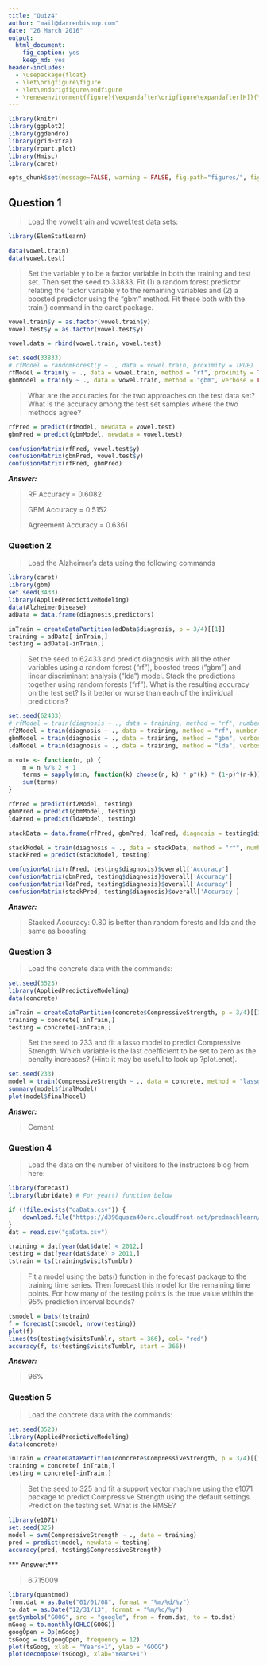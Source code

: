```yaml
---
title: "Quiz4"
author: "mail@darrenbishop.com"
date: "26 March 2016"
output:
  html_document:
    fig_caption: yes
    keep_md: yes
header-includes:
  - \usepackage{float}
  - \let\origfigure\figure
  - \let\endorigfigure\endfigure
  - \renewenvironment{figure}{\expandafter\origfigure\expandafter[H]}{\endorigfigure}
---
```


```r
library(knitr)
library(ggplot2)
library(ggdendro)
library(gridExtra)
library(rpart.plot)
library(Hmisc)
library(caret)

opts_chunk$set(message=FALSE, warning = FALSE, fig.path="figures/", fig.width=10, fig.align = "center")
```

## Question 1

> Load the vowel.train and vowel.test data sets:

```r
library(ElemStatLearn)

data(vowel.train)
data(vowel.test)
```

> Set the variable y to be a factor variable in both the training and test set.
> Then set the seed to 33833.
> Fit (1) a random forest predictor relating the factor variable y to the remaining variables and (2) a boosted predictor using the "gbm" method.
> Fit these both with the train() command in the caret package.

```r
vowel.train$y = as.factor(vowel.train$y)
vowel.test$y = as.factor(vowel.test$y)

vowel.data = rbind(vowel.train, vowel.test)

set.seed(33833)
# rfModel = randomForest(y ~ ., data = vowel.train, proximity = TRUE)
rfModel = train(y ~ ., data = vowel.train, method = "rf", proximity = TRUE)
gbmModel = train(y ~ ., data = vowel.train, method = "gbm", verbose = FALSE)
```

> What are the accuracies for the two approaches on the test data set?
> What is the accuracy among the test set samples where the two methods agree?

```r
rfPred = predict(rfModel, newdata = vowel.test)
gbmPred = predict(gbmModel, newdata = vowel.test)

confusionMatrix(rfPred, vowel.test$y)
confusionMatrix(gbmPred, vowel.test$y)
confusionMatrix(rfPred, gbmPred)
```

***Answer:***

> RF Accuracy = 0.6082
> 
> GBM Accuracy = 0.5152
> 
> Agreement Accuracy = 0.6361

### Question 2

> Load the Alzheimer's data using the following commands

```r
library(caret)
library(gbm)
set.seed(3433)
library(AppliedPredictiveModeling)
data(AlzheimerDisease)
adData = data.frame(diagnosis,predictors)

inTrain = createDataPartition(adData$diagnosis, p = 3/4)[[1]]
training = adData[ inTrain,]
testing = adData[-inTrain,]
```

> Set the seed to 62433 and predict diagnosis with all the other variables using a random forest ("rf"), boosted trees ("gbm") and linear discriminant analysis ("lda") model.
> Stack the predictions together using random forests ("rf").
> What is the resulting accuracy on the test set? Is it better or worse than each of the individual predictions?

```r
set.seed(62433)
# rfModel = train(diagnosis ~ ., data = training, method = "rf", number = 3, proximity = TRUE)
rf2Model = train(diagnosis ~ ., data = training, method = "rf", number = 3, trControl = trainControl(method = "cv"), proximity = TRUE)
gbmModel = train(diagnosis ~ ., data = training, method = "gbm", verbose = FALSE)
ldaModel = train(diagnosis ~ ., data = training, method = "lda", verbose = FALSE)

m.vote <- function(n, p) {
    m = n %/% 2 + 1
    terms = sapply(m:n, function(k) choose(n, k) * p^(k) * (1-p)^(n-k))
    sum(terms)
}

rfPred = predict(rf2Model, testing)
gbmPred = predict(gbmModel, testing)
ldaPred = predict(ldaModel, testing)

stackData = data.frame(rfPred, gbmPred, ldaPred, diagnosis = testing$diagnosis)

stackModel = train(diagnosis ~ ., data = stackData, method = "rf", number = 3, proximity = TRUE)
stackPred = predict(stackModel, testing)

confusionMatrix(rfPred, testing$diagnosis)$overall['Accuracy']
confusionMatrix(gbmPred, testing$diagnosis)$overall['Accuracy']
confusionMatrix(ldaPred, testing$diagnosis)$overall['Accuracy']
confusionMatrix(stackPred, testing$diagnosis)$overall['Accuracy']
```

***Answer:***

> Stacked Accuracy: 0.80 is better than random forests and lda and the same as boosting.

### Question 3

> Load the concrete data with the commands:

```r
set.seed(3523)
library(AppliedPredictiveModeling)
data(concrete)

inTrain = createDataPartition(concrete$CompressiveStrength, p = 3/4)[[1]]
training = concrete[ inTrain,]
testing = concrete[-inTrain,]
```

> Set the seed to 233 and fit a lasso model to predict Compressive Strength.
> Which variable is the last coefficient to be set to zero as the penalty increases?
> (Hint: it may be useful to look up ?plot.enet).

```r
set.seed(233)
model = train(CompressiveStrength ~ ., data = concrete, method = "lasso")
summary(model$finalModel)
plot(model$finalModel)
```

***Answer:***

> Cement

### Question 4

> Load the data on the number of visitors to the instructors blog from here:

```r
library(forecast)
library(lubridate) # For year() function below

if (!file.exists("gaData.csv")) {
    download.file("https://d396qusza40orc.cloudfront.net/predmachlearn/gaData.csv", destfile = "gaData.csv")
}
dat = read.csv("gaData.csv")

training = dat[year(dat$date) < 2012,]
testing = dat[year(dat$date) > 2011,]
tstrain = ts(training$visitsTumblr)
```

> Fit a model using the bats() function in the forecast package to the training time series.
> Then forecast this model for the remaining time points.
> For how many of the testing points is the true value within the 95% prediction interval bounds?

```r
tsmodel = bats(tstrain)
f = forecast(tsmodel, nrow(testing))
plot(f)
lines(ts(testing$visitsTumblr, start = 366), col= "red")
accuracy(f, ts(testing$visitsTumblr, start = 366))
```


***Answer:***

> 96%

### Question 5

> Load the concrete data with the commands:

```r
set.seed(3523)
library(AppliedPredictiveModeling)
data(concrete)

inTrain = createDataPartition(concrete$CompressiveStrength, p = 3/4)[[1]]
training = concrete[ inTrain,]
testing = concrete[-inTrain,]
```

> Set the seed to 325 and fit a support vector machine using the e1071 package to predict Compressive Strength using the default settings.
> Predict on the testing set.
> What is the RMSE?

```r
library(e1071)
set.seed(325)
model = svm(CompressiveStrength ~ ., data = training)
pred = predict(model, newdata = testing)
accuracy(pred, testing$CompressiveStrength)
```

*** Answer:***

> 6.715009

```r
library(quantmod)
from.dat = as.Date("01/01/08", format = "%m/%d/%y")
to.dat = as.Date("12/31/13", format = "%m/%d/%y")
getSymbols("GOOG", src = "google", from = from.dat, to = to.dat)
mGoog = to.monthly(OHLC(GOOG))
googOpen = Op(mGoog)
tsGoog = ts(googOpen, frequency = 12)
plot(tsGoog, xlab = "Years+1", ylab = "GOOG")
plot(decompose(tsGoog), xlab="Years+1")
```

